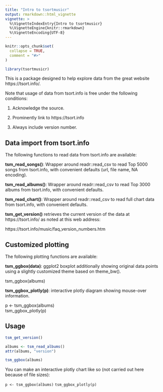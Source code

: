 ```yaml
---
title: "Intro to tsortmusicr"
output: rmarkdown::html_vignette
vignette: >
  %\VignetteIndexEntry{Intro to tsortmusicr}
  %\VignetteEngine{knitr::rmarkdown}
  %\VignetteEncoding{UTF-8}
---
```


```r
knitr::opts_chunk$set(
  collapse = TRUE,
  comment = "#>"
)
```

```r
library(tsortmusicr)
```

This is a package designed to help explore data from the great website https://tsort.info/.

Note that usage of data from tsort.info is free under the following conditions:

1. Acknowledge the source.

2. Prominently link to https://tsort.info

3. Always include version number.


## Data import from tsort.info

The following functions to read data from tsort.info are available:

**tsm_read_songs()**: Wrapper around readr::read_csv to read Top 5000 songs from tsort.info, with convenient defaults (url, file name, NA encoding).

**tsm_read_albums()**: Wrapper around readr::read_csv to read Top 3000 albums from tsort.info, with convenient defaults.

**tsm_read_chart()**: Wrapper around readr::read_csv to read full chart data from tsort.info, with convenient defaults.

**tsm_get_version()** retrieves the current version of the data at https://tsort.info/ as noted at this web address:

https://tsort.info/music/faq_version_numbers.htm


## Customized plotting

The following plotting functions are available:

**tsm_ggbox(data)**: ggplot2 boxplot additionally showing original data points using a slightly customized theme based on theme_bw().

tsm_ggbox(albums)

**tsm_ggbox_plotly(p)**: interactive plotly diagram showing mouse-over information.

p <- tsm_ggbox(albums)  
tsm_ggbox_plotly(p)

## Usage

```r

tsm_get_version()

albums <- tsm_read_albums()
attr(albums, "version")

tsm_ggbox(albums)

```

You can make an interactive plotly chart like so (not carried out here because of file sizes):
  
`p <- tsm_ggbox(albums)`
`tsm_ggbox_plotly(p)`

